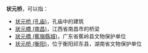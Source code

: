 '''状元桥'''，可以指：
*[[状元桥_(孔庙)|状元桥 (孔庙)]]，孔庙中的建筑
*[[狀元橋_(南昌)|狀元橋 (南昌)]]，江西省南昌市的桥梁
*[[狀元橋_(蕉嶺縣城)|狀元橋 (蕉嶺縣城)]]，广东省蕉岭县文物保护单位
*[[状元桥_(衡阳)|状元桥 (衡阳)]]，位于衡阳祁东县，湖南省文物保护单位


{{Disambig|cat=三字建築物消歧義}}